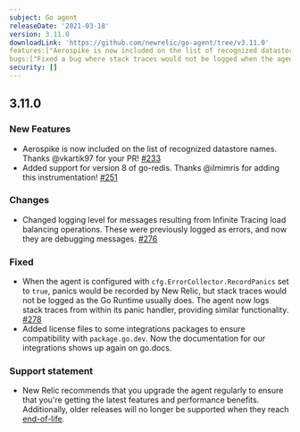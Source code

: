 ```yaml
---
subject: Go agent
releaseDate: '2021-03-18'
version: 3.11.0
downloadLink: 'https://github.com/newrelic/go-agent/tree/v3.11.0'
features:["Aerospike is now included on the list of recognized datastore names","Added support for version 8 of go-redis"]
bugs:["Fixed a bug where stack traces would not be logged when the agent is configured with cfg.ErrorCollector.RecordPanics","Added license files to some integrations packages to ensure compatibility with package.go.dev", "Changed logging levels for messages resulting from Infinite Tracing load balancing opeartions from being logged as errors to being logged from debugging messages"]
security: []
---
```


## 3.11.0

### New Features

* Aerospike is now included on the list of recognized datastore names. Thanks @vkartik97 for your PR! [#233](https://github.com/newrelic/go-agent/pull/233)
* Added support for version 8 of go-redis. Thanks @ilmimris for adding this instrumentation! [#251](https://github.com/newrelic/go-agent/pull/251)

### Changes

* Changed logging level for messages resulting from Infinite Tracing load balancing operations. These were previously logged as errors, and now they are debugging messages. [#276](https://github.com/newrelic/go-agent/pull/276)

### Fixed

* When the agent is configured with `cfg.ErrorCollector.RecordPanics` set to `true`, panics would be recorded by New Relic, but stack traces would not be logged as the Go Runtime usually does. The agent now logs stack traces from within its panic handler, providing similar functionality. [#278](https://github.com/newrelic/go-agent/pull/278)
* Added license files to some integrations packages to ensure compatibility with `package.go.dev`. Now the documentation for our integrations shows up again on go.docs.

### Support statement

* New Relic recommends that you upgrade the agent regularly to ensure that you're getting the latest features and performance benefits. Additionally, older releases will no longer be supported when they reach [end-of-life](https://docs.newrelic.com/docs/using-new-relic/cross-product-functions/install-configure/notification-changes-new-relic-saas-features-distributed-software).
